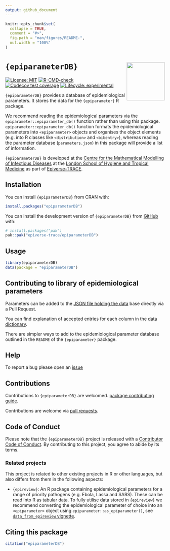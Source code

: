 ```yaml
---
output: github_document
---
```


<!-- README.md is generated from README.Rmd. Please edit that file. -->
<!-- The code to render this README is stored in .github/workflows/render-readme.yaml -->
<!-- Variables marked with double curly braces will be transformed beforehand: -->
<!-- `packagename` is extracted from the DESCRIPTION file -->
<!-- `gh_repo` is extracted via a special environment variable in GitHub Actions -->


```r
knitr::opts_chunk$set(
  collapse = TRUE,
  comment = "#>",
  fig.path = "man/figures/README-",
  out.width = "100%"
)
```

# `{epiparameterDB}` <img src="man/figures/logo.svg" align="right" width="120" alt="" />

<!-- badges: start -->
[![License: MIT](https://img.shields.io/badge/License-MIT-yellow.svg)](https://opensource.org/license/mit)
[![R-CMD-check](https://github.com/epiverse-trace/epiparameterDB/actions/workflows/R-CMD-check.yaml/badge.svg)](https://github.com/epiverse-trace/epiparameterDB/actions/workflows/R-CMD-check.yaml)
[![Codecov test coverage](https://codecov.io/gh/epiverse-trace/epiparameterDB/branch/main/graph/badge.svg)](https://app.codecov.io/gh/epiverse-trace/epiparameterDB?branch=main)
[![Lifecycle: experimental](https://img.shields.io/badge/lifecycle-experimental-orange.svg)](https://lifecycle.r-lib.org/articles/stages.html#experimental)
<!-- badges: end -->

`{epiparameterDB}` provides a database of epidemiological parameters. It stores the data for the `{epiparameter}` R package. 

We recommend reading the epidemiological parameters via the `epiparameter::epiparameter_db()` function rather than
using this package. `epiparameter::epiparameter_db()` function formats the epidemiological parameters into `<epiparameter>` objects and organises the object elements (e.g. into R classes like `<distribution>` and `<bibentry>`), whereas reading the parameter database (`parameters.json`) in this package will provide a list of information.

`{epiparameterDB}` is developed at the [Centre for the Mathematical Modelling of Infectious Diseases](https://www.lshtm.ac.uk/research/centres/centre-mathematical-modelling-infectious-diseases) at the [London School of Hygiene and Tropical Medicine](https://www.lshtm.ac.uk/) as part of [Epiverse-TRACE](https://data.org/initiatives/epiverse/).

## Installation

You can install `{epiparameterDB}` from CRAN with:

``` r
install.packages("epiparameterDB")
```

You can install the development version of `{epiparameterDB}` from
[GitHub](https://github.com/) with:

``` r
# install.packages("pak")
pak::pak("epiverse-trace/epiparameterDB")
```

## Usage

```r
library(epiparameterDB)
data(package = "epiparameterDB")
```

## Contributing to library of epidemiological parameters

Parameters can be added to the [JSON file holding the data](https://github.com/epiverse-trace/epiparameterDB/blob/main/inst/extdata/parameters.json) base directly via a Pull Request.

You can find explanation of accepted entries for each column in the [data dictionary](https://github.com/epiverse-trace/epiparameterDB/blob/main/inst/extdata/data_dictionary.json).

There are simpler ways to add to the epidemiological parameter database outlined in the `README` of the `{epiparameter}` package.

## Help 

To report a bug please open an [issue](https://github.com/epiverse-trace/epiparameterDB/issues/new/choose)

## Contributions

Contributions to `{epiparameterDB}` are welcomed. [package contributing guide](https://github.com/epiverse-trace/.github/blob/main/CONTRIBUTING.md).

Contributions are welcome via [pull requests](https://github.com/epiverse-trace/epiparameterDB/pulls).

## Code of Conduct

Please note that the `{epiparameterDB}` project is released with a [Contributor Code of Conduct](https://github.com/epiverse-trace/.github/blob/main/CODE_OF_CONDUCT.md). By contributing to this project, you agree to abide by its terms.

### Related projects

This project is related to other existing projects in R or other languages, but also differs from them in the following aspects:

- `{epireview}`: An R package containing epidemiological parameters for a range of priority pathogens (e.g. Ebola, Lassa and SARS). These can be read into R as tabular data. To fully utilise data stored in `{epireview}` we recommend converting the epidemiological parameter of choice into an `<epiparameter>` object using `epiparameter::as_epiparameter()`, see [`data_from_epireview` vignette](https://epiverse-trace.github.io/epiparameter/articles/data_from_epireview.html). 

## Citing this package

```r
citation("epiparameterDB")
```

